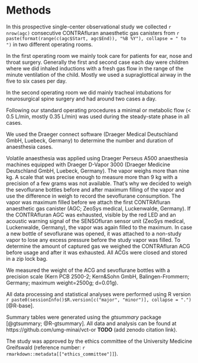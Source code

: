 # Methods

In this prospective single-center observational study we collected
`r nrow(agc)` consecutive CONTRAfluran anaesthetic gas canisters from
`r paste(format(range(c(agc$Start, agc$End)), "%B %Y"), collapse = " to ")`
in two different operating rooms.

In the first operating room we mainly took care for patients for ear, nose and throat surgery.
Generally the first and second case each day were children where we did inhaled inductions with a fresh gas flow in the range of the minute ventilation of the child.
Mostly we used a supraglottical airway in the five to six cases per day.

In the second operating room we did mainly tracheal intubations for neurosurgical spine surgery and had around two cases a day.

Following our standard operating procedures a minimal or metabolic flow (< 0.5 L/min, mostly 0.35 L/min) was used during the steady-state phase in all cases.

We used the Draeger connect software (Draeger Medical Deutschland GmbH, Luebeck, Germany) to determine the number and duration of anaesthesia cases.

Volatile anaesthesia was applied using Draeger Perseus A500 anaesthesia machines equipped with Draeger D-Vapor 3000 (Draeger Medicine Deutschland GmbH, Luebeck, Germany).
The vapor weighs more than nine kg.
A scale that was precise enough to measure more than 9 kg with a precision of a few grams was not available.
That's why we decided to weigh the sevoflurane bottles before and after maximum filling of the vapor and use the difference in weigh to record the sevoflurane consumption.
The vapor was maximum filled before we attach the first CONTRAfluran anaesthetic gas canister (AGC; ZeoSys medical, Luckenwalde, Germany).
If the CONTRAfluran AGC was exhausted, visible by the red LED and an acoustic warning signal of the SENSOfluran sensor unit (ZeoSys medical, Luckenwalde, Germany), the vapor was again filled to the maximum.
In case a new bottle of sevoflurane was opened, it was attached to a non-study vapor to lose any excess pressure before the study vapor was filled.
To determine the amount of captured gas we weighed the CONTRAfluran ACG before usage and after it was exhausted.
All ACGs were closed and stored in a zip lock bag.

We measured the weight of the ACG and sevoflurane bottles with a precision scale (Kern PCB 2500-2; Kern&Sohn GmbH, Balingen-Frommern; Germany; maximum weight=2500g; d=0.01g).

All data processing and statistical analyses were performed using R version
`r paste0(sessionInfo()$R.version[c("major", "minor")], collapse = ".")`
[@R-base].

Summary tables were generated using the *gtsummary* package [@gtsummary; @R-gtsummary].
All data and analysis can be found at https://github.com/umg-minai/vct-or **TODO** (add zenodo citation link).

The study was approved by the ethics committee of the University Medicine Greifswald
(reference number: `r rmarkdown::metadata[["ethics_committee"]]`).
